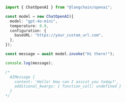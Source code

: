 ```typescript
import { ChatOpenAI } from "@langchain/openai";

const model = new ChatOpenAI({
  model: "gpt-4o-mini",
  temperature: 0.9,
  configuration: {
    baseURL: "https://your_custom_url.com",
  },
});

const message = await model.invoke("Hi there!");

console.log(message);

/*
  AIMessage {
    content: 'Hello! How can I assist you today?',
    additional_kwargs: { function_call: undefined }
  }
*/
```